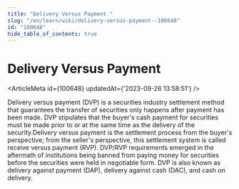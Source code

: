 ```yaml
---
title: "Delivery Versus Payment "
slug: "/en/learn/wiki/delivery-versus-payment--100648"
id: "100648"
hide_table_of_contents: true
---
```



# Delivery Versus Payment 

<ArticleMeta id={100648} updatedAt={'2023-09-26 13:58:51'} />
<div className='border-solid border-b border-t-0 my-4 border-[var(--ifm-color-gray-300)]' />

Delivery versus payment (DVP) is a securities industry settlement method that guarantees the transfer of securities only happens after payment has been made. DVP stipulates that the buyer's cash payment for securities must be made prior to or at the same time as the delivery of the security.Delivery versus payment is the settlement process from the buyer's perspective; from the seller's perspective, this settlement system is called receive versus payment (RVP). DVP/RVP requirements emerged in the aftermath of institutions being banned from paying money for securities before the securities were held in negotiable form. DVP is also known as delivery against payment (DAP), delivery against cash (DAC), and cash on delivery.
